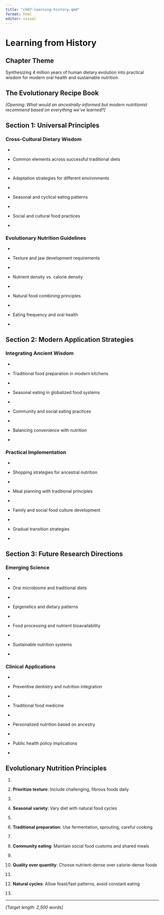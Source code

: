 ```yaml
---
title: "ch07-learning-history.qmd"
format: html
editor: visual
---
```


## 

# Learning from History {#ch07}

::: {.callout-note}

## Chapter Theme

Synthesizing 4 million years of human dietary evolution into practical wisdom for modern oral health and sustainable nutrition.
:::

## The Evolutionary Recipe Book

*\[Opening: What would an ancestrally-informed but modern nutritionist recommend based on everything we've learned?\]*

## Section 1: Universal Principles

### Cross-Cultural Dietary Wisdom

-   

-   Common elements across successful traditional diets

-   

-   Adaptation strategies for different environments

-   

-   Seasonal and cyclical eating patterns

-   

-   Social and cultural food practices

-   

### Evolutionary Nutrition Guidelines

-   

-   Texture and jaw development requirements

-   

-   Nutrient density vs. calorie density

-   

-   Natural food combining principles

-   

-   Eating frequency and oral health

-   

## Section 2: Modern Application Strategies

### Integrating Ancient Wisdom

-   

-   Traditional food preparation in modern kitchens

-   

-   Seasonal eating in globalized food systems

-   

-   Community and social eating practices

-   

-   Balancing convenience with nutrition

-   

### Practical Implementation

-   

-   Shopping strategies for ancestral nutrition

-   

-   Meal planning with traditional principles

-   

-   Family and social food culture development

-   

-   Gradual transition strategies

-   

## Section 3: Future Research Directions

### Emerging Science

-   

-   Oral microbiome and traditional diets

-   

-   Epigenetics and dietary patterns

-   

-   Food processing and nutrient bioavailability

-   

-   Sustainable nutrition systems

-   

### Clinical Applications

-   

-   Preventive dentistry and nutrition integration

-   

-   Traditional food medicine

-   

-   Personalized nutrition based on ancestry

-   

-   Public health policy implications

-   

::: {.callout-tip}

## Evolutionary Nutrition Principles

1.  

2.  **Prioritize texture**: Include challenging, fibrous foods daily

3.  

4.  **Seasonal variety**: Vary diet with natural food cycles

5.  

6.  **Traditional preparation**: Use fermentation, sprouting, careful cooking

7.  

8.  **Community eating**: Maintain social food customs and shared meals

9.  

10. **Quality over quantity**: Choose nutrient-dense over calorie-dense foods

11. 

12. **Natural cycles**: Allow feast/fast patterns, avoid constant eating

13. 

:::

------------------------------------------------------------------------

*\[Target length: 2,500 words\]*
